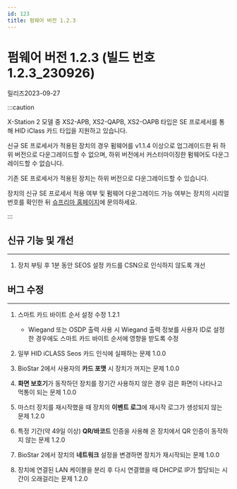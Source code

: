 ```yaml
---
id: 123
title: 펌웨어 버전 1.2.3
---
```


# 펌웨어 버전 1.2.3 (빌드 번호 1.2.3_230926)

릴리즈<Separator/>2023-09-27

:::caution

X-Station 2 모델 중 XS2-APB, XS2-QAPB, XS2-OAPB 타입은 SE 프로세서를 통해 HID iClass 카드 타입을 지원하고 있습니다.

신규 SE 프로세서가 적용된 장치의 경우 펌웨어를 v1.1.4 이상으로 업그레이드한 뒤 하위 버전으로 다운그레이드할 수 없으며, 하위 버전에서 커스터마이징한 펌웨어도 다운그레이드할 수 없습니다.

기존 SE 프로세서가 적용된 장치는 하위 버전으로 다운그레이드할 수 있습니다.

장치의 신규 SE 프로세서 적용 여부 및 펌웨어 다운그레이드 가능 여부는 장치의 시리얼 번호를 확인한 뒤 [슈프리마 홈페이지](https://supremainc.com)에 문의하세요.

:::

## 신규 기능 및 개선

---

1. 장치 부팅 후 1분 동안 SEOS 설정 카드를 CSN으로 인식하지 않도록 개선

## 버그 수정

---

<BugLists>

1. 스마트 카드 바이트 순서 설정 수정 <Badge>1.2.1</Badge>

    - Wiegand 또는 OSDP 출력 사용 시 Wiegand 출력 정보를 사용자 ID로 설정한 경우에도 스마트 카드 바이트 순서에 영향을 받도록 수정

1. 일부 HID iCLASS Seos 카드 인식에 실패하는 문제 <Badge>1.0.0</Badge>

1. BioStar 2에서 사용자의 **카드 포맷** 시 장치가 꺼지는 문제 <Badge>1.0.0</Badge>

1. **화면 보호기**가 동작하던 장치를 장기간 사용하지 않은 경우 검은 화면이 나타나고 먹통이 되는 문제 <Badge>1.0.0</Badge>

1. 마스터 장치를 재시작했을 때 장치의 **이벤트 로그**에 재시작 로그가 생성되지 않는 문제 <Badge>1.2.0</Badge>

1. 특정 기간(약 49일 이상) **QR/바코드** 인증을 사용해 온 장치에서 QR 인증이 동작하지 않는 문제 <Badge>1.2.0</Badge>

1. BioStar 2에서 장치의 **네트워크** 설정을 변경하면 장치가 재시작되는 문제 <Badge>1.0.0</Badge>

1. 장치에 연결된 LAN 케이블을 분리 후 다시 연결했을 때 DHCP로 IP가 할당되는 시간이 오래걸리는 문제 <Badge>1.2.0</Badge>

</BugLists>